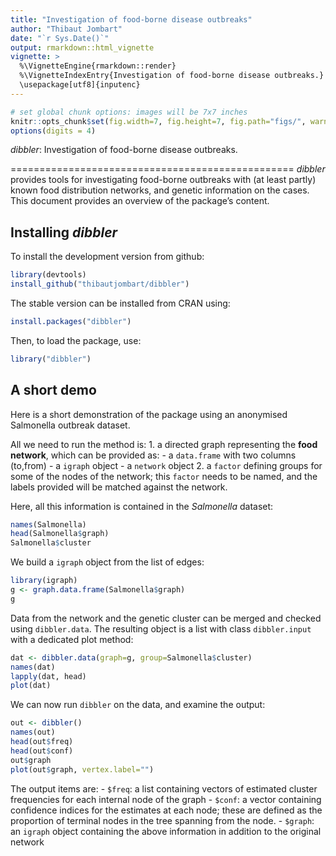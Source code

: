 ```yaml
---
title: "Investigation of food-borne disease outbreaks"
author: "Thibaut Jombart"
date: "`r Sys.Date()`"
output: rmarkdown::html_vignette
vignette: >
  %\VignetteEngine{rmarkdown::render}
  %\VignetteIndexEntry{Investigation of food-borne disease outbreaks.}
  \usepackage[utf8]{inputenc}
---
```



```r
# set global chunk options: images will be 7x7 inches
knitr::opts_chunk$set(fig.width=7, fig.height=7, fig.path="figs/", warning=FALSE)
options(digits = 4)
```
*dibbler*: Investigation of food-borne disease outbreaks.

=================================================
*dibbler* provides tools for investigating food-borne outbreaks with (at least partly) known food distribution networks, and genetic information on the cases.
This document provides an overview of the package's content.


Installing *dibbler*
-------------
To install the development version from github:
```r
library(devtools)
install_github("thibautjombart/dibbler")
```

The stable version can be installed from CRAN using:
```r
install.packages("dibbler")
```

Then, to load the package, use:
```r
library("dibbler")
```


A short demo
------------------
Here is a short demonstration of the package using an anonymised Salmonella outbreak dataset.

All we need to run the method is:
1. a directed graph representing the **food network**, which can be provided as:
  - a `data.frame` with two columns (to,from)
  - a `igraph` object
  - a `network` object
2. a `factor` defining groups for some of the nodes of the network; this `factor` needs to be named, and the labels provided will be matched against the network.

Here, all this information is contained in the *Salmonella* dataset:
```r
names(Salmonella)
head(Salmonella$graph)
Salmonella$cluster
```

We build a `igraph` object from the list of edges:
```r
library(igraph)
g <- graph.data.frame(Salmonella$graph)
g
```

Data from the network and the genetic cluster can be merged and checked using `dibbler.data`.
The resulting object is a list with class `dibbler.input` with a dedicated plot method:
```r
dat <- dibbler.data(graph=g, group=Salmonella$cluster)
names(dat)
lapply(dat, head)
plot(dat)
```

We can now run `dibbler` on the data, and examine the output:
```r
out <- dibbler()
names(out)
head(out$freq)
head(out$conf)
out$graph
plot(out$graph, vertex.label="")
```

The output items are:
- `$freq`: a list containing vectors of estimated cluster frequencies for each internal node of the graph
- `$conf`: a vector containing confidence indices for the estimates at each node; these are defined as the proportion of terminal nodes in the tree spanning from the node.
- `$graph`: an `igraph` object containing the above information in addition to the original network



